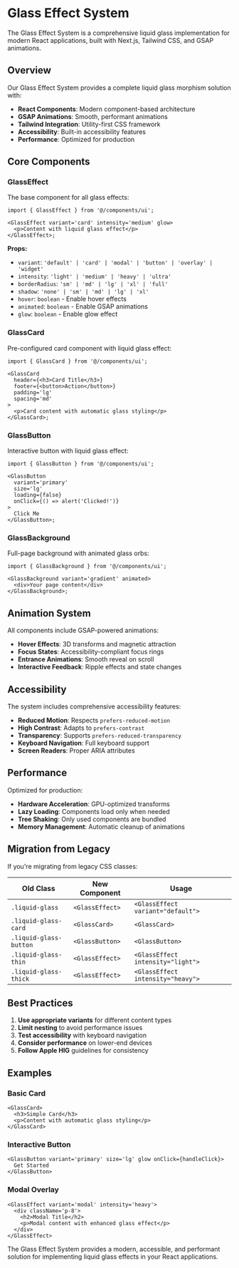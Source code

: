 # Glass Effect System

The Glass Effect System is a comprehensive liquid glass implementation for modern React applications, built with Next.js, Tailwind CSS, and GSAP animations.

## Overview

Our Glass Effect System provides a complete liquid glass morphism solution with:

- **React Components**: Modern component-based architecture
- **GSAP Animations**: Smooth, performant animations
- **Tailwind Integration**: Utility-first CSS framework
- **Accessibility**: Built-in accessibility features
- **Performance**: Optimized for production

## Core Components

### GlassEffect

The base component for all glass effects:

```tsx
import { GlassEffect } from '@/components/ui';

<GlassEffect variant='card' intensity='medium' glow>
  <p>Content with liquid glass effect</p>
</GlassEffect>;
```

**Props:**

- `variant`: `'default' | 'card' | 'modal' | 'button' | 'overlay' | 'widget'`
- `intensity`: `'light' | 'medium' | 'heavy' | 'ultra'`
- `borderRadius`: `'sm' | 'md' | 'lg' | 'xl' | 'full'`
- `shadow`: `'none' | 'sm' | 'md' | 'lg' | 'xl'`
- `hover`: `boolean` - Enable hover effects
- `animated`: `boolean` - Enable GSAP animations
- `glow`: `boolean` - Enable glow effect

### GlassCard

Pre-configured card component with liquid glass effect:

```tsx
import { GlassCard } from '@/components/ui';

<GlassCard
  header={<h3>Card Title</h3>}
  footer={<button>Action</button>}
  padding='lg'
  spacing='md'
>
  <p>Card content with automatic glass styling</p>
</GlassCard>;
```

### GlassButton

Interactive button with liquid glass effect:

```tsx
import { GlassButton } from '@/components/ui';

<GlassButton
  variant='primary'
  size='lg'
  loading={false}
  onClick={() => alert('Clicked!')}
>
  Click Me
</GlassButton>;
```

### GlassBackground

Full-page background with animated glass orbs:

```tsx
import { GlassBackground } from '@/components/ui';

<GlassBackground variant='gradient' animated>
  <div>Your page content</div>
</GlassBackground>;
```

## Animation System

All components include GSAP-powered animations:

- **Hover Effects**: 3D transforms and magnetic attraction
- **Focus States**: Accessibility-compliant focus rings
- **Entrance Animations**: Smooth reveal on scroll
- **Interactive Feedback**: Ripple effects and state changes

## Accessibility

The system includes comprehensive accessibility features:

- **Reduced Motion**: Respects `prefers-reduced-motion`
- **High Contrast**: Adapts to `prefers-contrast`
- **Transparency**: Supports `prefers-reduced-transparency`
- **Keyboard Navigation**: Full keyboard support
- **Screen Readers**: Proper ARIA attributes

## Performance

Optimized for production:

- **Hardware Acceleration**: GPU-optimized transforms
- **Lazy Loading**: Components load only when needed
- **Tree Shaking**: Only used components are bundled
- **Memory Management**: Automatic cleanup of animations

## Migration from Legacy

If you're migrating from legacy CSS classes:

| Old Class              | New Component   | Usage                             |
| ---------------------- | --------------- | --------------------------------- |
| `.liquid-glass`        | `<GlassEffect>` | `<GlassEffect variant="default">` |
| `.liquid-glass-card`   | `<GlassCard>`   | `<GlassCard>`                     |
| `.liquid-glass-button` | `<GlassButton>` | `<GlassButton>`                   |
| `.liquid-glass-thin`   | `<GlassEffect>` | `<GlassEffect intensity="light">` |
| `.liquid-glass-thick`  | `<GlassEffect>` | `<GlassEffect intensity="heavy">` |

## Best Practices

1. **Use appropriate variants** for different content types
2. **Limit nesting** to avoid performance issues
3. **Test accessibility** with keyboard navigation
4. **Consider performance** on lower-end devices
5. **Follow Apple HIG** guidelines for consistency

## Examples

### Basic Card

```tsx
<GlassCard>
  <h3>Simple Card</h3>
  <p>Content with automatic glass styling</p>
</GlassCard>
```

### Interactive Button

```tsx
<GlassButton variant='primary' size='lg' glow onClick={handleClick}>
  Get Started
</GlassButton>
```

### Modal Overlay

```tsx
<GlassEffect variant='modal' intensity='heavy'>
  <div className='p-8'>
    <h2>Modal Title</h2>
    <p>Modal content with enhanced glass effect</p>
  </div>
</GlassEffect>
```

The Glass Effect System provides a modern, accessible, and performant solution for implementing liquid glass effects in your React applications.

